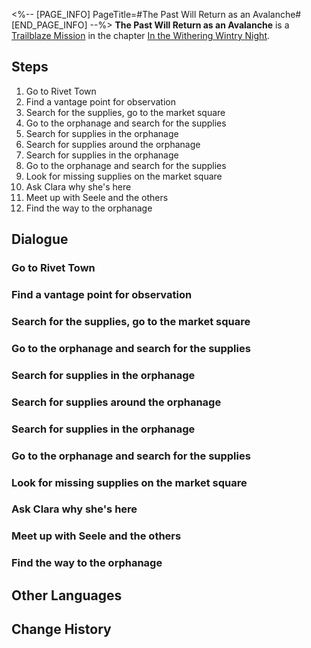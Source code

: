 <%-- [PAGE_INFO]
PageTitle=#The Past Will Return as an Avalanche#
[END_PAGE_INFO] --%>
{{Stub|Dialogue, characters, and location(s)}}
{{Mission Infobox
|id            = 1010701
|title         = 
|image         = Mission The Past Will Return as an Avalanche.png
|type          = Trailblaze
|event_name    = 
|chapter       = In the Withering Wintry Night
|requirements  = [[Trailblaze Mission]] ''[[The Past Will Return as an Avalanche]]'' completed
|summary       = <!--official mission summary from Fate's Atlas-->
|characters    = <!--characters that appear in this mission-->
|startLocation = <!--location as it intially appears on the mission screen-->
|world         = <!--i.e. Penacony-->
|area          = <!--i.e. A Child's Dream-->
|prev          = 
|next          = Lying in Rust
|exp           = 700
|credits       = 
|stellarJade   = 
|other         = {{Card List|Adventure Log*6;Condensed Aether*3;"Ghost From the Past"*1|delim=;}}
}}
'''The Past Will Return as an Avalanche''' is a [[Trailblaze Mission]] in the chapter [[In the Withering Wintry Night]].

==Steps==
# Go to Rivet Town
# Find a vantage point for observation
# Search for the supplies, go to the market square
# Go to the orphanage and search for the supplies
# Search for supplies in the orphanage
# Search for supplies around the orphanage
# Search for supplies in the orphanage
# Go to the orphanage and search for the supplies
# Look for missing supplies on the market square
# Ask Clara why she's here
# Meet up with Seele and the others
# Find the way to the orphanage

<!--
==Gameplay Notes==

--><!--
==Trial Character==

-->
==Dialogue==
{{Stub Dialogue}}
===Go to Rivet Town===
{{Mission Description|type=trailblaze|location=<!--to be added-->|According to Natasha, there may still be remaining medical supplies in the abandoned Rivet Town. The mission for you and Seele is to retrieve the supplies and deplete them of their final value... Erm, to let them shine and be useful in the clinic.<br />Seele seems to have spent her entire childhood there... So this mission may hold a special value to her.<br />The industrial town is just north of Boulder Town. Set out with everyone once you're packed up and ready.}}
{{Dialogue Start}}
:{{tx}}
{{Dialogue End}}

===Find a vantage point for observation===
{{Mission Description|type=trailblaze|location=<!--to be added-->|update|According to Natasha, there may still be remaining medical supplies in the abandoned Rivet Town. The mission for you and Seele is to retrieve the supplies and deplete them of their final value... Erm, to let them shine and be useful in the clinic.<br />You arrive at the entrance of the mining town. Although this place looks to be completely desolate, in reality, Fragmentum monsters have been dwelling here for quite some time. This is a dangerous place.<br />It'd be best to make observations and plan out your route before making your way in.}}
{{Dialogue Start}}
:{{tx}}
{{Dialogue End}}

===Search for the supplies, go to the market square===
{{Mission Description|type=trailblaze|location=<!--to be added-->|update|According to Natasha, there may still be remaining medical supplies in the abandoned Rivet Town. The mission for you and Seele is to retrieve the supplies and deplete them of their final value... Erm, to let them shine and be useful in the clinic.<br />Seele believes that the supplies Natasha is after are likely to be stocked up in the town's market square. Why don't you head over there and take a look?}}
{{Dialogue Start}}
:{{tx}}
{{Dialogue End}}

===Go to the orphanage and search for the supplies===
{{Mission Description|type=trailblaze|location=<!--to be added-->|update|You finally find your way through the complex roads of Rivet Town and discover the path to the orphanage. As you make your way uphill, you can see the luxurious mansions that overlook the town, watching its every move each and every day.<br />You see that Seele's expression has turned complex, but what's more confusing is that Bronya seems to be having the same emotions...}}
{{Dialogue Start}}
:{{tx}}
{{Dialogue End}}

===Search for supplies in the orphanage===
{{Mission Description|type=trailblaze|location=<!--to be added-->|update|You arrive at the orphanage entrance and have somewhat understood what's bothering Bronya &mdash; although it's just speculation, she might have lived here in the past...<br />Anyways, first search this place for the supplies that Natasha wants.}}
{{Dialogue Start}}
:{{tx}}
{{Dialogue End}}

===Search for supplies around the orphanage===
{{Mission Description|type=trailblaze|location=<!--to be added-->|update|You naturally find the supplies, Bronya naturally finds the item to prove her past, and Seele naturally feels very shocked about all of this.<br />The two who almost became childhood friends naturally go for a trip down the memory lane and begin a very long and deep conversation...<br />Although you would really like to ask them when they became such great friends that share all their secrets with one another, would you be able to bring yourself to disturb the rare peace in front of you?<br />You couldn't. So you decide to venture further around the orphanage to search for the supplies...}}
{{Dialogue Start}}
:{{tx}}
{{Dialogue End}}

===Search for supplies in the orphanage===
{{Mission Description|type=trailblaze|location=<!--to be added-->|update|You arrive at the orphanage entrance and have somewhat understood what's bothering Bronya &mdash; although it's just speculation, she might have lived here in the past...<br />Anyways, first search this place for the supplies that Natasha wants.}}
{{Dialogue Start}}
:{{tx}}
{{Dialogue End}}

===Go to the orphanage and search for the supplies===
{{Mission Description|type=trailblaze|location=<!--to be added-->|update|You finally find your way through the complex roads of Rivet Town and discover the path to the orphanage. As you make your way uphill, you can see the luxurious mansions that overlook the town, watching its every move each and every day.<br />You see that Seele's expression has turned complex, but what's more confusing is that Bronya seems to be having the same emotions...}}
{{Dialogue Start}}
:{{tx}}
{{Dialogue End}}

===Look for missing supplies on the market square===
{{Mission Description|type=trailblaze|location=<!--to be added-->|update|You come to the market square only to find the crates for medical supplies looted empty.<br />The looter, however, seems too gentle for creatures in the Fragmentum, judging by what happened at the scene...<br />Bronya and Seele have arrived at the scene and both of them think that this does not look like something that monsters would do.<br />The perpetrator is likely to still be in the vicinity. Join Seele in her search on the square and leave no stone unturned!}}
{{Dialogue Start}}
:{{tx}}
{{Dialogue End}}

===Ask Clara why she's here===
{{Mission Description|type=trailblaze|location=<!--to be added-->|update|You've had the feeling that someone has gotten to the supplies before you but you didn't think it'd be someone that you were close with.<br />Okay, maybe not that close... but you've at least met her before &mdash; you're technically family to Clara now.<br />So what is cute Clara doing alone (with a robot) in such a dangerous place? You have to get to the bottom of this.}}
{{Dialogue Start}}
:{{tx}}
{{Dialogue End}}

===Meet up with Seele and the others===
{{Mission Description|type=trailblaze|location=<!--to be added-->|update|You've had the feeling that someone has gotten to the supplies before you but you didn't think it'd be someone that you were close with.<br />Okay, maybe not that close... but you've at least met her before &mdash; you're technically family to Clara now.<br />Seele and Bronya finally end their conversation and approach the two of you just as you are asking Clara about her reason for being here.<br />Perfect timing, now it's time for everyone to figure out what to do next.}}
{{Dialogue Start}}
:{{tx}}
{{Dialogue End}}

===Find the way to the orphanage===
{{Mission Description|type=trailblaze|location=<!--to be added-->|update|You discover that the culprit who robbed the supplies is a young thief named Eric. Bronya's generosity has compelled her to make the decision of trading with the thief for the supplies, even though Seele finds him to be untrustworthy.<br />In return for Bronya's friendliness, Eric shares relevant intel regarding the orphanage with everyone. But does this mean that he will change his ways? The answer is unknown &mdash; however, maybe you will have the opportunity to witness it sometime in the future.<br />Right now, your primary objective is to head to the orphanage and continue your search for the supplies.}}
{{Dialogue Start}}
:{{tx}}
{{Dialogue End}}

==Other Languages==
{{Other Languages
|en   = The Past Will Return as an Avalanche
|zhs  = 已故去的必如雪崩再来
|zht  = 已故去的必如雪崩再來
|ja   = 過ぎ去ったことは雪崩のように再来する
|ko   = 눈사태처럼 돌아오는 떠난 이
|es   = El pasado regresará con fuerza
|fr   = Le passé déferlera comme une avalanche
|ru   = Прошлое накроет снежной лавиной
|th   = เรื่องที่ผ่านไปแล้วจะกลับมาเหมือนหิมะถล่ม
|vi   = Quá Khứ Sẽ Trở Lại Như Tuyết Lở
|de   = Die Vergangenheit kommt als Lawine zurück
|id   = Yang Pergi Pasti Kembali Bak Longsor Salju
|pt   = O Passado Retornará Como Uma Avalanche
}}

==Change History==
{{Change History|1.0}}
